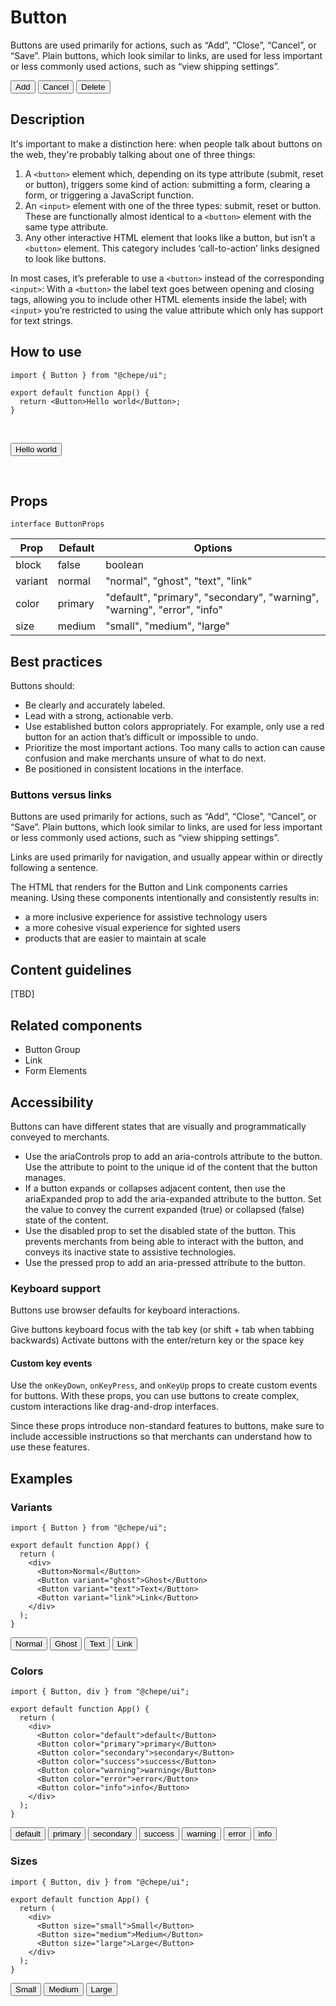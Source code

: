 

# Button

Buttons are used primarily for actions, such as “Add”, “Close”, “Cancel”, or “Save”. Plain buttons, which look similar to links, are used for less important or less commonly used actions, such as “view shipping settings”.

<ComponentContainer>
  <div>
    <Button>Add</Button>
    <Button variant="ghost">Cancel</Button>
    <Button color="error">Delete</Button>
  </div>
</ComponentContainer>

## Description

It's important to make a distinction here: when people talk about buttons on the web, they're probably talking about one of three things:

1. A `<button>` element which, depending on its type attribute (submit, reset or button), triggers some kind of action: submitting a form, clearing a form, or triggering a JavaScript function.
2. An `<input>` element with one of the three types: submit, reset or button. These are functionally almost identical to a `<button>` element with the same type attribute.
3. Any other interactive HTML element that looks like a button, but isn’t a `<button>` element. This category includes ‘call-to-action’ links designed to look like buttons.

In most cases, it’s preferable to use a `<button>` instead of the corresponding `<input>`: With a `<button>` the label text goes between opening and closing tags, allowing you to include other HTML elements inside the label; with `<input>` you’re restricted to using the value attribute which only has support for text strings.

## How to use

```tsx filename="app.tsx" {1,4} copy
import { Button } from "@chepe/ui";

export default function App() {
  return <Button>Hello world</Button>;
}
```

<br />

<Button>Hello world</Button>

<br />

## Props

`interface ButtonProps`

| Prop    | Default | Options                                                                  |
| ------- | ------- | ------------------------------------------------------------------------ |
| block   | false   | boolean                                                                  |
| variant | normal  | "normal", "ghost", "text", "link"                                        |
| color   | primary | "default", "primary", "secondary", "warning", "warning", "error", "info" |
| size    | medium  | "small", "medium", "large"                                               |

## Best practices

Buttons should:

- Be clearly and accurately labeled.
- Lead with a strong, actionable verb.
- Use established button colors appropriately. For example, only use a red button for an action that’s difficult or impossible to undo.
- Prioritize the most important actions. Too many calls to action can cause confusion and make merchants unsure of what to do next.
- Be positioned in consistent locations in the interface.

### Buttons versus links

Buttons are used primarily for actions, such as “Add”, “Close”, “Cancel”, or “Save”. Plain buttons, which look similar to links, are used for less important or less commonly used actions, such as “view shipping settings”.

Links are used primarily for navigation, and usually appear within or directly following a sentence.

The HTML that renders for the Button and Link components carries meaning. Using these components intentionally and consistently results in:

- a more inclusive experience for assistive technology users
- a more cohesive visual experience for sighted users
- products that are easier to maintain at scale

## Content guidelines

[TBD]

## Related components

- Button Group
- Link
- Form Elements

## Accessibility

Buttons can have different states that are visually and programmatically conveyed to merchants.

- Use the ariaControls prop to add an aria-controls attribute to the button. Use the attribute to point to the unique id of the content that the button manages.
- If a button expands or collapses adjacent content, then use the ariaExpanded prop to add the aria-expanded attribute to the button. Set the value to convey the current expanded (true) or collapsed (false) state of the content.
- Use the disabled prop to set the disabled state of the button. This prevents merchants from being able to interact with the button, and conveys its inactive state to assistive technologies.
- Use the pressed prop to add an aria-pressed attribute to the button.

### Keyboard support

Buttons use browser defaults for keyboard interactions.

Give buttons keyboard focus with the tab key (or shift + tab when tabbing backwards)
Activate buttons with the enter/return key or the space key

#### Custom key events

Use the `onKeyDown`, `onKeyPress`, and `onKeyUp` props to create custom events for buttons. With these props, you can use buttons to create complex, custom interactions like drag-and-drop interfaces.

Since these props introduce non-standard features to buttons, make sure to include accessible instructions so that merchants can understand how to use these features.

## Examples

### Variants

```tsx filename="app.tsx" copy
import { Button } from "@chepe/ui";

export default function App() {
  return (
    <div>
      <Button>Normal</Button>
      <Button variant="ghost">Ghost</Button>
      <Button variant="text">Text</Button>
      <Button variant="link">Link</Button>
    </div>
  );
}
```

<ComponentContainer>
  <div>
    <Button>Normal</Button>
    <Button variant="ghost">Ghost</Button>
    <Button variant="text">Text</Button>
    <Button variant="link">Link</Button>
  </div>
</ComponentContainer>

### Colors

```tsx filename="app.tsx" copy
import { Button, div } from "@chepe/ui";

export default function App() {
  return (
    <div>
      <Button color="default">default</Button>
      <Button color="primary">primary</Button>
      <Button color="secondary">secondary</Button>
      <Button color="success">success</Button>
      <Button color="warning">warning</Button>
      <Button color="error">error</Button>
      <Button color="info">info</Button>
    </div>
  );
}
```

<ComponentContainer>
  <div>
    <Button color="default">default</Button>
    <Button color="primary">primary</Button>
    <Button color="secondary">secondary</Button>
    <Button color="success">success</Button>
    <Button color="warning">warning</Button>
    <Button color="error">error</Button>
    <Button color="info">info</Button>
  </div>
</ComponentContainer>

### Sizes

```tsx filename="app.tsx" copy
import { Button, div } from "@chepe/ui";

export default function App() {
  return (
    <div>
      <Button size="small">Small</Button>
      <Button size="medium">Medium</Button>
      <Button size="large">Large</Button>
    </div>
  );
}
```

<ComponentContainer>
  <div>
    <Button size="small">Small</Button>
    <Button size="medium">Medium</Button>
    <Button size="large">Large</Button>
  </div>
</ComponentContainer>
